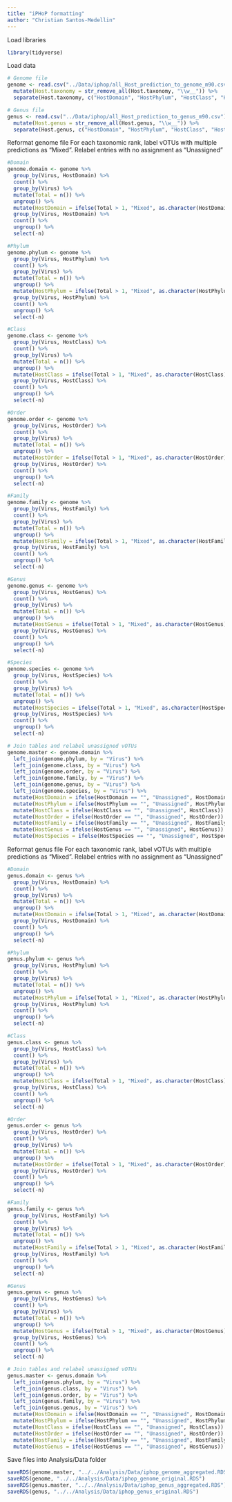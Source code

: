 ```yaml
---
title: "iPHoP formatting"
author: "Christian Santos-Medellin"
---
```


Load libraries
```r
library(tidyverse)
```

Load data
```r
# Genome file
genome <- read.csv("../Data/iphop/all_Host_prediction_to_genome_m90.csv") %>% 
  mutate(Host.taxonomy = str_remove_all(Host.taxonomy, "\\w__")) %>% 
  separate(Host.taxonomy, c("HostDomain", "HostPhylum", "HostClass", "HostOrder", "HostFamily", "HostGenus", "HostSpecies"), sep = ";")

# Genus file
genus <- read.csv("../Data/iphop/all_Host_prediction_to_genus_m90.csv") %>% 
  mutate(Host.genus = str_remove_all(Host.genus, "\\w__")) %>% 
  separate(Host.genus, c("HostDomain", "HostPhylum", "HostClass", "HostOrder", "HostFamily", "HostGenus"), sep = ";")
```

Reformat genome file
For each taxonomic rank, label vOTUs with multiple predictions as "Mixed".
Relabel entries with no assignment as "Unassigned"
```r
#Domain
genome.domain <- genome %>%
  group_by(Virus, HostDomain) %>% 
  count() %>% 
  group_by(Virus) %>% 
  mutate(Total = n()) %>% 
  ungroup() %>% 
  mutate(HostDomain = ifelse(Total > 1, "Mixed", as.character(HostDomain))) %>% 
  group_by(Virus, HostDomain) %>% 
  count() %>% 
  ungroup() %>% 
  select(-n) 

#Phylum
genome.phylum <- genome %>%
  group_by(Virus, HostPhylum) %>% 
  count() %>% 
  group_by(Virus) %>% 
  mutate(Total = n()) %>% 
  ungroup() %>% 
  mutate(HostPhylum = ifelse(Total > 1, "Mixed", as.character(HostPhylum))) %>% 
  group_by(Virus, HostPhylum) %>% 
  count() %>% 
  ungroup() %>% 
  select(-n) 

#Class
genome.class <- genome %>%
  group_by(Virus, HostClass) %>% 
  count() %>% 
  group_by(Virus) %>% 
  mutate(Total = n()) %>% 
  ungroup() %>% 
  mutate(HostClass = ifelse(Total > 1, "Mixed", as.character(HostClass))) %>% 
  group_by(Virus, HostClass) %>% 
  count() %>% 
  ungroup() %>% 
  select(-n) 

#Order
genome.order <- genome %>%
  group_by(Virus, HostOrder) %>% 
  count() %>% 
  group_by(Virus) %>% 
  mutate(Total = n()) %>% 
  ungroup() %>% 
  mutate(HostOrder = ifelse(Total > 1, "Mixed", as.character(HostOrder))) %>% 
  group_by(Virus, HostOrder) %>% 
  count() %>% 
  ungroup() %>% 
  select(-n) 

#Family
genome.family <- genome %>%
  group_by(Virus, HostFamily) %>% 
  count() %>% 
  group_by(Virus) %>% 
  mutate(Total = n()) %>% 
  ungroup() %>% 
  mutate(HostFamily = ifelse(Total > 1, "Mixed", as.character(HostFamily))) %>% 
  group_by(Virus, HostFamily) %>% 
  count() %>% 
  ungroup() %>% 
  select(-n) 

#Genus
genome.genus <- genome %>%
  group_by(Virus, HostGenus) %>% 
  count() %>% 
  group_by(Virus) %>% 
  mutate(Total = n()) %>% 
  ungroup() %>% 
  mutate(HostGenus = ifelse(Total > 1, "Mixed", as.character(HostGenus))) %>% 
  group_by(Virus, HostGenus) %>% 
  count() %>% 
  ungroup() %>% 
  select(-n) 

#Species
genome.species <- genome %>%
  group_by(Virus, HostSpecies) %>% 
  count() %>% 
  group_by(Virus) %>% 
  mutate(Total = n()) %>% 
  ungroup() %>% 
  mutate(HostSpecies = ifelse(Total > 1, "Mixed", as.character(HostSpecies))) %>% 
  group_by(Virus, HostSpecies) %>% 
  count() %>% 
  ungroup() %>% 
  select(-n) 

# Join tables and relabel unassigned vOTUs
genome.master <- genome.domain %>% 
  left_join(genome.phylum, by = "Virus") %>% 
  left_join(genome.class, by = "Virus") %>% 
  left_join(genome.order, by = "Virus") %>% 
  left_join(genome.family, by = "Virus") %>% 
  left_join(genome.genus, by = "Virus") %>% 
  left_join(genome.species, by = "Virus") %>% 
  mutate(HostDomain = ifelse(HostDomain == "", "Unassigned", HostDomain)) %>% 
  mutate(HostPhylum = ifelse(HostPhylum == "", "Unassigned", HostPhylum)) %>% 
  mutate(HostClass = ifelse(HostClass == "", "Unassigned", HostClass)) %>% 
  mutate(HostOrder = ifelse(HostOrder == "", "Unassigned", HostOrder)) %>% 
  mutate(HostFamily = ifelse(HostFamily == "", "Unassigned", HostFamily)) %>% 
  mutate(HostGenus = ifelse(HostGenus == "", "Unassigned", HostGenus)) %>% 
  mutate(HostSpecies = ifelse(HostSpecies == "", "Unassigned", HostSpecies))
```

Reformat genus file
For each taxonomic rank, label vOTUs with multiple predictions as "Mixed".
Relabel entries with no assignment as "Unassigned"
```r
#Domain
genus.domain <- genus %>%
  group_by(Virus, HostDomain) %>% 
  count() %>% 
  group_by(Virus) %>% 
  mutate(Total = n()) %>% 
  ungroup() %>% 
  mutate(HostDomain = ifelse(Total > 1, "Mixed", as.character(HostDomain))) %>% 
  group_by(Virus, HostDomain) %>% 
  count() %>% 
  ungroup() %>% 
  select(-n) 

#Phylum
genus.phylum <- genus %>%
  group_by(Virus, HostPhylum) %>% 
  count() %>% 
  group_by(Virus) %>% 
  mutate(Total = n()) %>% 
  ungroup() %>% 
  mutate(HostPhylum = ifelse(Total > 1, "Mixed", as.character(HostPhylum))) %>% 
  group_by(Virus, HostPhylum) %>% 
  count() %>% 
  ungroup() %>% 
  select(-n) 

#Class
genus.class <- genus %>%
  group_by(Virus, HostClass) %>% 
  count() %>% 
  group_by(Virus) %>% 
  mutate(Total = n()) %>% 
  ungroup() %>% 
  mutate(HostClass = ifelse(Total > 1, "Mixed", as.character(HostClass))) %>% 
  group_by(Virus, HostClass) %>% 
  count() %>% 
  ungroup() %>% 
  select(-n) 

#Order
genus.order <- genus %>%
  group_by(Virus, HostOrder) %>% 
  count() %>% 
  group_by(Virus) %>% 
  mutate(Total = n()) %>% 
  ungroup() %>% 
  mutate(HostOrder = ifelse(Total > 1, "Mixed", as.character(HostOrder))) %>% 
  group_by(Virus, HostOrder) %>% 
  count() %>% 
  ungroup() %>% 
  select(-n) 

#Family
genus.family <- genus %>%
  group_by(Virus, HostFamily) %>% 
  count() %>% 
  group_by(Virus) %>% 
  mutate(Total = n()) %>% 
  ungroup() %>% 
  mutate(HostFamily = ifelse(Total > 1, "Mixed", as.character(HostFamily))) %>% 
  group_by(Virus, HostFamily) %>% 
  count() %>% 
  ungroup() %>% 
  select(-n) 

#Genus
genus.genus <- genus %>%
  group_by(Virus, HostGenus) %>% 
  count() %>% 
  group_by(Virus) %>% 
  mutate(Total = n()) %>% 
  ungroup() %>% 
  mutate(HostGenus = ifelse(Total > 1, "Mixed", as.character(HostGenus))) %>% 
  group_by(Virus, HostGenus) %>% 
  count() %>% 
  ungroup() %>% 
  select(-n) 

# Join tables and relabel unassigned vOTUs
genus.master <- genus.domain %>% 
  left_join(genus.phylum, by = "Virus") %>% 
  left_join(genus.class, by = "Virus") %>% 
  left_join(genus.order, by = "Virus") %>% 
  left_join(genus.family, by = "Virus") %>% 
  left_join(genus.genus, by = "Virus") %>% 
  mutate(HostDomain = ifelse(HostDomain == "", "Unassigned", HostDomain)) %>% 
  mutate(HostPhylum = ifelse(HostPhylum == "", "Unassigned", HostPhylum)) %>% 
  mutate(HostClass = ifelse(HostClass == "", "Unassigned", HostClass)) %>% 
  mutate(HostOrder = ifelse(HostOrder == "", "Unassigned", HostOrder)) %>% 
  mutate(HostFamily = ifelse(HostFamily == "", "Unassigned", HostFamily)) %>% 
  mutate(HostGenus = ifelse(HostGenus == "", "Unassigned", HostGenus)) 
```

Save files into Analysis/Data folder
```r
saveRDS(genome.master, "../../Analysis/Data/iphop_genome_aggregated.RDS")
saveRDS(genome, "../../Analysis/Data/iphop_genome_original.RDS")
saveRDS(genus.master, "../../Analysis/Data/iphop_genus_aggregated.RDS")
saveRDS(genus, "../../Analysis/Data/iphop_genus_original.RDS")
```

